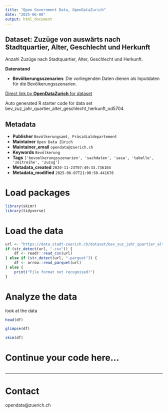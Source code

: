 ```yaml
---
title: "Open Government Data, OpenDataZurich"
date: "2025-06-08"
output: html_document
---
```


## Dataset: Zuzüge von auswärts nach Stadtquartier, Alter, Geschlecht und Herkunft


Anzahl Zuzüge nach Stadtquartier, Alter, Geschlecht und Herkunft.


**Datenstand**

- **Bevölkerungsszenarien**: Die vorliegenden Daten dienen als Inputdaten für die Bevölkerungsszenarien.

 

[]()



[Direct link by **OpenDataZurich** for dataset](https://data.stadt-zuerich.ch/dataset/bev_zuz_jahr_quartier_alter_geschlecht_herkunft_od5704)

Auto generated R starter code for data set bev_zuz_jahr_quartier_alter_geschlecht_herkunft_od5704.

## Metadata

- **Publisher** `Bevölkerungsamt, Präsidialdepartement`
- **Maintainer** `Open Data Zürich`
- **Maintainer_email** `opendata@zuerich.ch`
- **Keywords** `Bevölk­erung`
- **Tags** `['bevoelkerungsszenarien', 'sachdaten', 'sasa', 'tabelle', 'zeitreihe', 'zuzug']`
- **Metadata_created** `2020-11-23T07:49:33.736104`
- **Metadata_modified** `2025-06-07T21:00:50.441678`


# Load packages

```r
library(skimr)
library(tidyverse)
```

# Load the data

```r
url <- "https://data.stadt-zuerich.ch/dataset/bev_zuz_jahr_quartier_alter_geschlecht_herkunft_od5704/download/BEV570OD5704.csv"
if (str_detect(url, ".csv")) {
    df <- readr::read_csv(url)
} else if (str_detect(url, ".parquet")) {
    df <- arrow::read_parquet(url)
} else {
    print("File format not recognised!")
}
```

# Analyze the data

look at the data
```r
head(df)
```

```r
glimpse(df)
```

```r
skim(df)
```

# Continue your code here...

```r

```

------------------------------------------------------------------------

# Contact

opendata@zuerich.ch
